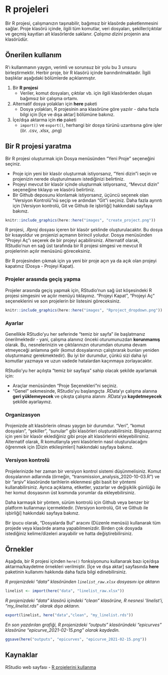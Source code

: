 
# R projeleri {}  


Bir R projesi, çalışmanızın taşınabilir, bağımsız bir klasörde paketlenmesini sağlar. Proje klasörü içinde, ilgili tüm komutlar, veri dosyaları, şekiller/çıktılar ve geçmiş kayıtları alt klasörlerde saklanır. *Çalışma dizini* projenin ana klasörüdür.


## Önerilen kullanım 

R'ı kullanmanın yaygın, verimli ve sorunsuz bir yolu bu 3 unsuru birleştirmektir. Herbir proje, bir R klasörü içinde barındırılmaktadır. İlgili başlıklar aşağıdaki bölümlerde açıklanmıştır.

1) Bir **R projesi**  
     - Veriler, komut dosyaları, çıktılar vb. için ilgili klasörlerden oluşan bağımsız bir çalışma ortamı. 
2) Alternatif dosya yolakları için **here** paketi 
     - Dosya yolakları, R projesinin ana klasörüne göre yazılır - daha fazla bilgi için [İçe ve dışa aktar] bölümüne bakınız.  
3) İçe/dışa aktarma için **rio** paketi  
     - `import()` ve `export()`, herhangi bir dosya türünü uzantısına göre işler (ör. .csv, .xlsx, .png)
     
     


<!-- ======================================================= -->
## Bir R projesi yaratma {}

Bir R projesi oluşturmak için Dosya menüsünden "Yeni Proje" seçeneğini seçiniz.

* Proje için yeni bir klasör oluşturmak istiyorsanız, "Yeni dizin"i seçin ve projenizin nerede oluşturulmasını istediğinizi belirtiniz.  
* Projeyi mevcut bir klasör içinde oluşturmak istiyorsanız, "Mevcut dizin" seçeneğine tıklayıp ve klasörü belirtiniz.  
* Bir Github deposunu klonlamak istiyorsanız, üçüncü seçenek olan "Versiyon Kontrolü"nü seçip ve ardından "Git"i seçiniz. Daha fazla ayrıntı için [Versiyon kontrolü, Git ve Github ile işbirliği] hakkındaki sayfaya bakınız.  


```r
knitr::include_graphics(here::here("images", "create_project.png"))
```


R projesi, *.Rproj* dosyası içeren bir klasör şeklinde oluşturulacaktır. Bu dosya bir kısayoldur ve projenizi açmanın birincil yoludur. Dosya menüsünden "Projeyi Aç"ı seçerek de bir projeyi açabilirsiniz. Alternatif olarak, RStudio'nun en sağ üst tarafında bir R projesi simgesi ve mevcut R projelerinin açılır menüsünü göreceksiniz. 

Bir R projesinden çıkmak için ya yeni bir proje açın ya da açık olan projeyi kapatınız (Dosya - Projeyi Kapat).


### Projeler arasında geçiş yapma {.unnumbered}

Projeler arasında geçiş yapmak için, RStudio'nun sağ üst köşesindeki R projesi simgesini ve açılır menüyü tıklayınız. "Projeyi Kapat", "Projeyi Aç" seçeneklerini ve son projelerin bir listesini göreceksiniz.  

```r
knitr::include_graphics(here::here("images", "Rproject_dropdown.png"))
```


### Ayarlar {.unnumbered}  

Genellikle RStudio'yu her seferinde "temiz bir sayfa" ile başlatmanız önerilmektedir - yani, çalışma alanınız önceki oturumunuzdan **korunmamış** olarak. Bu, nesnelerinizin ve çıktılarınızın oturumdan oturuma devam etmeyeceği anlamına gelir (komut dosyalarınızı çalıştırarak bunları yeniden oluşturmanız gerekmektedir). Bu iyi bir durumdur, çünkü sizi daha iyi komutlar yazmaya ve uzun vadede hatalardan kaçınmaya zorlayacaktır.  

RStudio'yu her açılışta "temiz bir sayfaya" sahip olacak şekilde ayarlamak için:

* Araçlar menüsünden "Proje Seçenekleri"ni seçiniz.
* "Genel" sekmesinde, RStudio'yu başlangıçta .RData'yı çalışma alanına **geri yüklemeyecek** ve çıkışta çalışma alanını .RData'ya **kaydetmeyecek** şekilde ayarlayınız.


### Organizasyon {.unnumbered}  

Projenizde alt klasörlerin olması yaygın bir durumdur. "Veri", "komut dosyaları", "şekiller", "sunular" gibi klasörleri oluşturabilirsiniz. Bilgisayarınız için yeni bir klasör eklediğiniz gibi proje alt klasörlerini ekleyebilirsiniz. Alternatif olarak, R komutlarıyla yeni klasörlerin nasıl oluşturulacağını öğrenmek için [Dizin etkileşimleri] hakkındaki sayfaya bakınız. 


### Versiyon kontrolü {.unnumbered}  

Projelerinizde her zaman bir versiyon kontrol sistemi düşünmelisiniz. Komut dosyalarının adlarında (örneğin, "transmission_analysis_2020-10-03.R") ve bir "arşiv" klasöründe tarihlerin eklenmesi gibi basit bir yöntemi kullanabilirsiniz. Ayrıca açıklama, etiketler, yazarlar ve değişiklik günlüğü ile her komut dosyasının üst kısmında yorumlar da ekleyebilirsiniz.

Daha karmaşık bir yöntem, sürüm kontrolü için Github veya benzer bir platform kullanmayı içermektedir. [Versiyon kontrolü, Git ve Github ile işbirliği] hakkındaki sayfaya bakınız.

Bir ipucu olarak, "Dosyalarda Bul" aracını (Düzenle menüsü) kullanarak tüm projede veya klasörde arama yapabilmenizdir. Birden çok dosyada istediğiniz kelime/dizeleri arayabilir ve hatta değiştirebilirsiniz.  






## Örnekler

Aşağıda, bir R projesi içinden `here()` fonksiyonunu kullanarak bazı içe/dışa aktarma/kaydetme örnekleri verilmiştir. [İçe ve dışa aktar] sayfasında **here** paketinin kullanımı hakkında daha fazla bilgi edinebilirsiniz.


*R projenizdeki "data" klasöründen `linelist_raw.xlsx` dosyasını içe aktarın*  

```r
linelist <- import(here("data", "linelist_raw.xlsx"))
```

*R projenizdeki "data" klasörü içindeki "clean" klasörüne, R nesnesi 'linelist'i, "my_linelist.rds" olarak dışa aktarın.*   

```r
export(linelist, here("data","clean", "my_linelist.rds"))
```

*En son yazdırılan grafiği, R projenizdeki "outputs" klasöründeki "epicurves" klasörüne "epicurve_2021-02-15.png" olarak kaydedin.*  

```r
ggsave(here("outputs", "epicurves", "epicurve_2021-02-15.png"))
```




<!-- ======================================================= -->
## Kaynaklar {}

RStudio web sayfası - [R projelerini kullanma](https://support.rstudio.com/hc/en-us/articles/200526207-Using-Projects)




